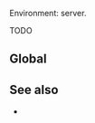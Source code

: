 

Environment: server. <ImplementedBy noCustomGuide />

TODO

## Global

<GlobalNote />


## See also

- <Link href="/head" />
